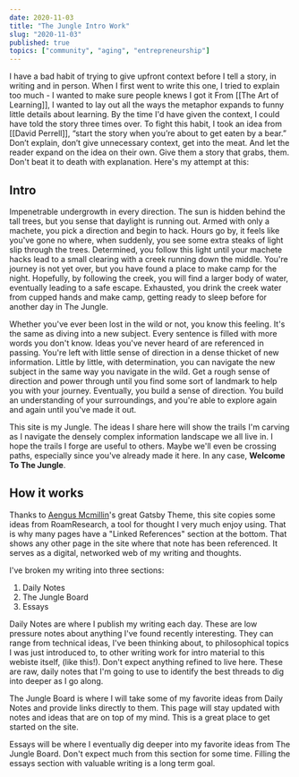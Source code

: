 ```yaml
---
date: 2020-11-03
title: "The Jungle Intro Work"
slug: "2020-11-03"
published: true
topics: ["community", "aging", "entrepreneurship"]
---
```


I have a bad habit of trying to give upfront context before I tell a story, in writing and in person. When I first went to write this one, I tried to explain too much - I wanted to make sure people knews I got it From [[The Art of Learning]], I wanted to lay out all the ways the metaphor expands to funny little details about learning. By the time I'd have given the context, I could have told the story three times over. To fight this habit, I took an idea from [[David Perrell]], “start the story when you’re about to get eaten by a bear.” Don’t explain, don’t give unnecessary context, get into the meat. And let the reader expand on the idea on their own. Give them a story that grabs, them. Don't beat it to death with explanation. Here's my attempt at this:

## Intro 
Impenetrable undergrowth in every direction. The sun is hidden behind the tall trees, but you sense that daylight is running out. Armed with only a machete, you pick a direction and begin to hack. Hours go by, it feels like you've gone no where, when suddenly, you see some extra steaks of light slip through the trees. Determined, you follow this light until your machete hacks lead to a small clearing with a creek running down the middle. You're journey is not yet over, but you have found a place to make camp for the night. Hopefully, by following the creek, you will find a larger body of water, eventually leading to a safe escape. Exhausted, you drink the creek water from cupped hands and make camp, getting ready to sleep before for another day in The Jungle.

Whether you've ever been lost in the wild or not, you know this feeling. It's the same as diving into a new subject. Every sentence is filled with more words you don't know. Ideas you've never heard of are referenced in passing. You're left with little sense of direction in a dense thicket of new information. Little by little, with determination, you can navigate the new subject in the same way you navigate in the wild. Get a rough sense of direction and power through until you find some sort of landmark to help you with your journey. Eventually, you build a sense of direction. You build an understanding of your surroundings, and you're able to explore again and again until you've made it out.

This site is my Jungle. The ideas I share here will show the trails I'm carving as I navigate the densely complex information landscape we all live in. I hope the trails I forge are useful to others. Maybe we'll even be crossing paths, especially since you've already made it here. In any case, **Welcome To The Jungle**. 

## How it works 
Thanks to [Aengus Mcmillin](https://aengusmcmillin.com/)'s great Gatsby Theme, this site copies some ideas from RoamResearch, a tool for thought I very much enjoy using. That is why many pages have a "Linked References" section at the bottom. That shows any other page in the site where that note has been referenced. It serves as a digital, networked web of my writing and thoughts. 

I've broken my writing into three sections: 

1. Daily Notes
2. The Jungle Board
3. Essays

Daily Notes are where I publish my writing each day. These are low pressure notes about anything I've found recently interesting. They can range from technical ideas, I've been thinking about, to philosophical topics I was just introduced to, to other writing work for intro material to this webiste itself, (like this!). Don't expect anything refined to live here. These are raw, daily notes that I'm going to use to identify the best threads to dig into deeper as I go along. 

The Jungle Board is where I will take some of my favorite ideas from Daily Notes and provide links directly to them. This page will stay updated with notes and ideas that are on top of my mind. This is a great place to get started on the site. 

Essays will be where I eventually dig deeper into my favorite ideas from The Jungle Board. Don't expect much from this section for some time. Filling the essays section with valuable writing is a long term goal. 


